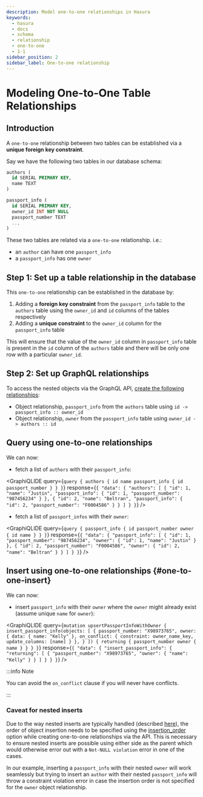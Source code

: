 ```yaml
---
description: Model one-to-one relationships in Hasura
keywords:
  - hasura
  - docs
  - schema
  - relationship
  - one-to-one
  - 1-1
sidebar_position: 2
sidebar_label: One-to-one relationship
---
```



# Modeling One-to-One Table Relationships

## Introduction

A `one-to-one` relationship between two tables can be established via a **unique foreign key constraint**.

Say we have the following two tables in our database schema:

```sql
authors (
  id SERIAL PRIMARY KEY,
  name TEXT
)

passport_info (
  id SERIAL PRIMARY KEY,
  owner_id INT NOT NULL
  passport_number TEXT
  ...
)
```

These two tables are related via a `one-to-one` relationship. i.e.:

- an `author` can have one `passport_info`
- a `passport_info` has one `owner`

## Step 1: Set up a table relationship in the database

This `one-to-one` relationship can be established in the database by:

1.  Adding a **foreign key constraint** from the `passport_info` table to the `authors` table using the `owner_id` and
    `id` columns of the tables respectively
2.  Adding a **unique constraint** to the `owner_id` column for the `passport_info` table

This will ensure that the value of the `owner_id` column in `passport_info` table is present in the `id` column of the
`authors` table and there will be only one row with a particular `owner_id`.

## Step 2: Set up GraphQL relationships

To access the nested objects via the GraphQL API,
[create the following relationships](/schema/postgres/table-relationships/create.mdx):

- Object relationship, `passport_info` from the `authors` table using `id -> passport_info :: owner_id`
- Object relationship, `owner` from the `passport_info` table using `owner_id -> authors :: id`

## Query using one-to-one relationships

We can now:

- fetch a list of `authors` with their `passport_info`:

<GraphiQLIDE
  query={`query {
  authors {
    id
    name
    passport_info {
      id
      passport_number
    }
  }
 }`}
  response={`{
  "data": {
    "authors": [
      {
        "id": 1,
        "name": "Justin",
        "passport_info": {
          "id": 1,
          "passport_number": "987456234"
        }
      },
      {
        "id": 2,
        "name": "Beltran",
        "passport_info": {
          "id": 2,
          "passport_number": "F0004586"
        }
      }
    ]
  }
 }`}
/>

- fetch a list of `passport_infos` with their `owner`:

<GraphiQLIDE
  query={`query {
  passport_info {
    id
    passport_number
    owner {
      id
      name
    }
  }
 }`}
  response={`{
  "data": {
    "passport_info": [
      {
        "id": 1,
        "passport_number": "987456234",
        "owner": {
          "id": 1,
          "name": "Justin"
        }
      },
      {
        "id": 2,
        "passport_number": "F0004586",
        "owner": {
          "id": 2,
          "name": "Beltran"
        }
      }
    ]
  }
 }`}
/>

## Insert using one-to-one relationships {#one-to-one-insert}

We can now:

- insert `passport_info` with their `owner` where the `owner` might already exist (assume unique `name` for `owner`):

<GraphiQLIDE
  query={`mutation upsertPassportInfoWithOwner {
  insert_passport_info(objects: [
    {
      passport_number: "X98973765",
      owner: {
        data: {
          name: "Kelly"
        },
        on_conflict: {
          constraint: owner_name_key,
          update_columns: [name]
        }
      },
    }
  ]) {
    returning {
      passport_number
      owner {
        name
      }
    }
  }
 }`}
  response={`{
  "data": {
    "insert_passport_info": {
      "returning": [
        {
          "passport_number": "X98973765",
          "owner": {
            "name": "Kelly"
          }
        }
      ]
    }
  }
 }`}
/>

:::info Note

You can avoid the `on_conflict` clause if you will never have conflicts.

:::

### Caveat for nested inserts

Due to the way nested inserts are typically handled (described
[here](/mutations/postgres/insert.mdx#pg-nested-inserts)), the order of object insertion needs to be specified using the
[insertion_order](/api-reference/syntax-defs.mdx#objrelusingmanualmapping) option while creating one-to-one
relationships via the API. This is necessary to ensure nested inserts are possible using either side as the parent which
would otherwise error out with a `Not-NULL violation` error in one of the cases.

In our example, inserting a `passport_info` with their nested `owner` will work seamlessly but trying to insert an
`author` with their nested `passport_info` will throw a constraint violation error in case the insertion order is not
specified for the `owner` object relationship.
